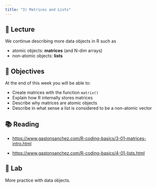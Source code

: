 ```yaml
---
title: "3) Matrices and Lists"
---
```



## 📖 Lecture

We continue describing more data objects in R such as

- atomic objects: __matrices__ (and N-dim arrays)
- non-atomic objects: __lists__



## 🎯 Objectives

At the end of this week you will be able to:

- Create matrices with the function `matrix()`
- Explain how R internally stores matrices
- Describe why matrices are atomic objects
- Describe in what sense a list is considered to be a non-atomic vector
 


## 📚 Reading

- <a href="https://www.gastonsanchez.com/R-coding-basics/3-01-matrices-intro.html" target="_blank">https://www.gastonsanchez.com/R-coding-basics/3-01-matrices-intro.html</a>

- <a href="https://www.gastonsanchez.com/R-coding-basics/4-01-lists.html" target="_blank">https://www.gastonsanchez.com/R-coding-basics/4-01-lists.html</a>



## 🔬 Lab

More practice with data objects.

